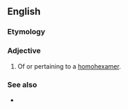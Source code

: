 ==English==

===Etymology===
{{suffix|en|homohexamer|ic}}

===Adjective===
{{en-adj|-}}

# Of or pertaining to a [[homohexamer]].

===See also===
* {{l|en|heterohexameric}}